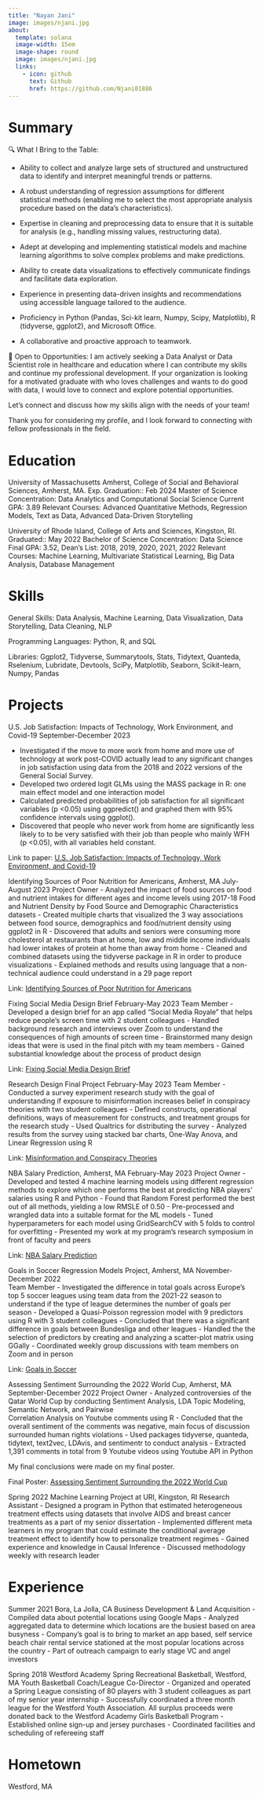 ---
title: "Nayan Jani"
image: images/njani.jpg
about:
  template: solana
  image-width: 15em
  image-shape: round
  image: images/njani.jpg
  links:
    - icon: github
      text: Github
      href: https://github.com/Njani01886
---

# Summary

🔍 What I Bring to the Table:

- Ability to collect and analyze large sets of structured and unstructured data to identify and interpret meaningful trends or patterns.

- A robust understanding of regression assumptions for different statistical methods (enabling me to select the most appropriate analysis procedure based on the data's characteristics).

- Expertise in cleaning and preprocessing data to ensure that it is suitable for analysis (e.g., handling missing values, restructuring data).

- Adept at developing and implementing statistical models and machine learning algorithms to solve complex problems and make predictions.

- Ability to create data visualizations to effectively communicate findings and facilitate data exploration.

- Experience in presenting data-driven insights and recommendations using accessible language tailored to the audience.

- Proficiency in Python (Pandas, Sci-kit learn, Numpy, Scipy, Matplotlib), R (tidyverse, ggplot2), and Microsoft Office.

- A collaborative and proactive approach to teamwork.

🤝 Open to Opportunities:
I am actively seeking a Data Analyst or Data Scientist role in healthcare and education where I can contribute my skills and continue my professional development. If your organization is looking for a motivated graduate with who loves challenges and wants to do good with data, I would love to connect and explore potential opportunities.

Let's connect and discuss how my skills align with the needs of your team!

Thank you for considering my profile, and I look forward to connecting with fellow professionals in the field.

# Education

University of Massachusetts Amherst, College of  Social and Behavioral Sciences, Amherst, MA.  Exp. Graduation:: Feb 2024
Master of Science Concentration:  Data Analytics and Computational Social Science
Current GPA:  3.89
Relevant Courses: Advanced Quantitative Methods, Regression Models, Text as Data, Advanced Data-Driven Storytelling

University of Rhode Island, College of Arts and Sciences, Kingston, RI.    Graduated:: May 2022
Bachelor of Science Concentration:  Data Science
Final GPA:  3.52, Dean’s List: 2018, 2019, 2020, 2021, 2022
Relevant Courses: Machine Learning, Multivariate Statistical Learning, Big Data Analysis, Database Management


# Skills

General Skills: Data Analysis, Machine Learning, Data Visualization, Data Storytelling, Data Cleaning, NLP

Programming Languages: Python, R, and SQL

Libraries: Ggplot2, Tidyverse, Summarytools, Stats, Tidytext, Quanteda, Rselenium, Lubridate, Devtools, SciPy, Matplotlib, Seaborn, Scikit-learn, Numpy, Pandas


# Projects

U.S. Job Satisfaction: Impacts of Technology, Work Environment, and Covid-19                        September-December 2023

- Investigated if the move to more work from home and more use of technology at work post-COVID actually lead to any significant changes in job satisfaction using data from the 2018 and 2022 versions of the General Social Survey.
- Developed two ordered logit GLMs using the MASS package in R: one main effect model and one interaction model
- Calculated predicted probabilities of job satisfaction for all significant variables (p <0.05) using ggpredict() and graphed them with 95% confidence intervals using ggplot().
- Discovered that people who never work from home are significantly less likely to to be very satisfied with their job than people who mainly WFH (p <0.05), with all variables held constant.


Link to paper: [U.S. Job Satisfaction: Impacts of Technology, Work Environment, and Covid-19](https://github.com/Njani01886/Website/blob/main/Projects/ADV_Quant_Final_Paper.pdf)




Identifying Sources of Poor Nutrition for Americans, Amherst, MA                                           July-August 2023
Project Owner
- Analyzed the impact of food sources on food and nutrient intakes for different ages and income levels using 2017-18 Food and Nutrient Density by Food Source and Demographic Characteristics datasets
- Created multiple charts that visualized the 3 way associations between food source, demographics and food/nutrient density using    
  ggplot2 in R
- Discovered that adults and seniors were consuming more cholesterol at restaurants than at home, low and middle income individuals 
  had lower intakes of protein at home than away from home
- Cleaned and combined datasets using the tidyverse package in R in order to produce visualizations
- Explained methods and results using language that a non-technical audience could understand in a 29 page report

Link: [Identifying Sources of Poor Nutrition for Americans](https://github.com/Njani01886/Website/blob/main/Projects/Identifying_Sources_of_Poor_Nutrition.pdf)


Fixing Social Media Design Brief                                                                           February-May 2023
Team Member
- Developed a design brief for an app called "Social Media Royale" that helps reduce people's screen time with 2 student colleagues
- Handled background research and interviews over Zoom to understand the consequences of high amounts of screen time
- Brainstormed many design ideas that were is used in the final pitch with my team members
- Gained substantial knowledge about the process of product design

Link: [Fixing Social Media Design Brief](https://github.com/Njani01886/Website/blob/main/Projects/Slide%20for%20SMR.pdf)



Research Design Final Project                                                                              February-May 2023
Team Member
- Conducted a survey experiment research study with the goal of understanding if exposure to misinformation increases belief in 
  conspiracy theories with two student colleagues 
- Defined constructs, operational definitions, ways of measurement for constructs, and treatment groups for the research study
- Used Qualtrics for distributing the survey
- Analyzed results from the survey using stacked bar charts, One-Way Anova, and Linear Regression using R

Link: [Misinformation and Conspiracy Theories](https://github.com/Njani01886/Website/blob/main/Projects/602_Poster.pptx.pdf)

NBA Salary Prediction, Amherst, MA                                                                         February-May 2023
Project Owner
- Developed and tested 4 machine learning models using different regression methods to explore which one performs the best at 
  predicting NBA players' salaries using R and Python
- Found that Random Forest performed the best out of all methods, yielding a low RMSLE of 0.50
- Pre-processed and wrangled data into a suitable format for the ML models 
- Tuned hyperparameters for each model using GridSearchCV with 5 folds to control for overfitting
- Presented my work at my program’s research symposium in front of faculty and peers


Link: [NBA Salary Prediction](https://github.com/Njani01886/Website/blob/main/Projects/ML%20final%20poster.pdf)


Goals in Soccer Regression Models Project, Amherst, MA	                                                         November-December 2022	   
Team Member
- Investigated the difference in total goals across Europe’s top 5 soccer leagues using team data from the 2021-22 season to 
  understand if the type of league determines the number of goals per season
- Developed a Quasi-Poisson regression model with 9 predictors using R with 3 student colleagues 
- Concluded that there was a significant difference in goals between Bundesliga and other leagues
- Handled the the selection of predictors by creating and analyzing a scatter-plot matrix using GGally
- Coordinated weekly group discussions with team members on Zoom and in person


Link: [Goals in Soccer](https://github.com/Njani01886/Website/blob/main/Projects/Soccer_Regression.pdf)


Assessing Sentiment Surrounding the 2022 World Cup, Amherst, MA                                        September-December 2022
Project Owner
- Analyzed controversies of the Qatar World Cup by conducting Sentiment Analysis, LDA Topic Modeling, Semantic Network, and Pairwise   
  Correlation Analysis on Youtube comments using R
- Concluded that the overall sentiment of the comments was negative, main focus of discussion surrounded human rights violations
- Used packages tidyverse, quanteda, tidytext, text2vec, LDAvis, and sentimentr to conduct analysis
- Extracted 1,391 comments in total from 9 Youtube videos using Youtube API in Python 

My final conclusions were made on my final poster.


Final Poster: [Assessing Sentiment Surrounding the 2022 World Cup](https://github.com/Njani01886/Website/blob/main/Projects/World_Cup_Text_Analysis.png)


Spring 2022
Machine Learning Project at URI, Kingston, RI
Research Assistant
- Designed a program in Python that estimated heterogeneous treatment effects using datasets that involve AIDS and breast cancer treatments as a part of my senior dissertation
- Implemented different meta learners in my program that could estimate the conditional average treatment effect to identify how to personalize treatment regimes
- Gained experience and knowledge in Causal Inference
- Discussed methodology weekly with research leader


# Experience

Summer 2021
Bora, La Jolla, CA
Business Development & Land Acquisition
- Compiled data about potential locations using Google Maps
- Analyzed aggregated data to determine which locations are the busiest based on area busyness
- Company’s goal is to bring to market an app based, self service beach chair rental service stationed at the most popular locations across the country
- Part of outreach campaign to early stage VC and angel investors

Spring 2018
Westford Academy Spring Recreational Basketball, Westford, MA
Youth Basketball Coach/League Co-Director
- Organized and operated a Spring League consisting of 80 players with 3 student colleagues as part of my senior year internship
- Successfully coordinated a three month league for the Westford Youth Association. All surplus proceeds were donated back to the 
  Westford Academy Girls Basketball Program
- Established online sign-up and jersey purchases
- Coordinated facilities and scheduling of refereeing staff


# Hometown

Westford, MA


